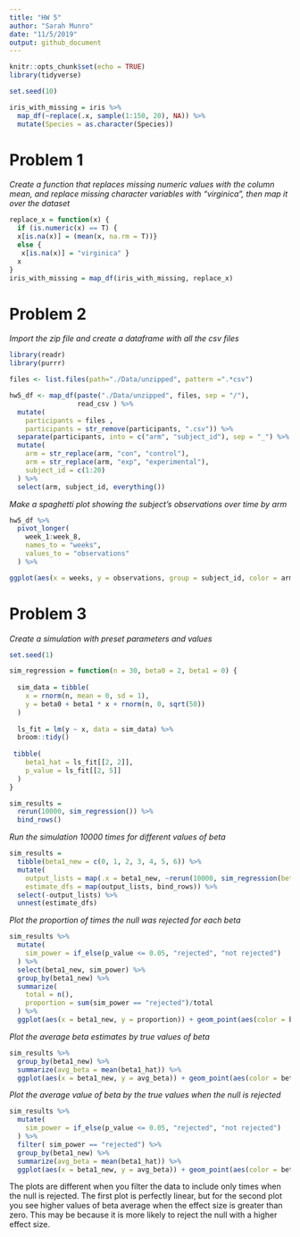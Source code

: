 ```yaml
---
title: "HW 5"
author: "Sarah Munro"
date: "11/5/2019"
output: github_document
---
```


```r
knitr::opts_chunk$set(echo = TRUE)
library(tidyverse)

set.seed(10)

iris_with_missing = iris %>% 
  map_df(~replace(.x, sample(1:150, 20), NA)) %>%
  mutate(Species = as.character(Species))
```

# Problem 1

_Create a function that replaces missing numeric values with the column mean, and replace missing character variables with "virginica", then map it over the dataset_
```r
replace_x = function(x) {
  if (is.numeric(x) == T) {
  x[is.na(x)] = (mean(x, na.rm = T))}
  else {
   x[is.na(x)] = "virginica" }
  x
}
iris_with_missing = map_df(iris_with_missing, replace_x)
```

# Problem 2 
 
_Import the zip file and create a dataframe with all the csv files_
```r
library(readr)
library(purrr)

files <- list.files(path="./Data/unzipped", pattern =".*csv")

hw5_df <- map_df(paste("./Data/unzipped", files, sep = "/"), 
                 read_csv ) %>% 
  mutate(
    participants = files ,
    participants = str_remove(participants, ".csv")) %>%
  separate(participants, into = c("arm", "subject_id"), sep = "_") %>%
  mutate(
    arm = str_replace(arm, "con", "control"),
    arm = str_replace(arm, "exp", "experimental"),
    subject_id = c(1:20)
  ) %>%
  select(arm, subject_id, everything())
```

_Make a spaghetti plot showing the subject's observations over time by arm_ 
```r
hw5_df %>%
  pivot_longer(
    week_1:week_8,
    names_to = "weeks",
    values_to = "observations"
  ) %>%

ggplot(aes(x = weeks, y = observations, group = subject_id, color = arm)) + geom_line()
```

# Problem 3

_Create a simulation with preset parameters and values_
```r
set.seed(1)

sim_regression = function(n = 30, beta0 = 2, beta1 = 0) {
  
  sim_data = tibble(
    x = rnorm(n, mean = 0, sd = 1),
    y = beta0 + beta1 * x + rnorm(n, 0, sqrt(50))
  )
  
  ls_fit = lm(y ~ x, data = sim_data) %>%
  broom::tidy()
  
 tibble(
    beta1_hat = ls_fit[[2, 2]],
    p_value = ls_fit[[2, 5]]
  )
}

sim_results = 
  rerun(10000, sim_regression()) %>% 
  bind_rows()
```

_Run the simulation 10000 times for different values of beta_
```r
sim_results = 
  tibble(beta1_new = c(0, 1, 2, 3, 4, 5, 6)) %>% 
  mutate(
    output_lists = map(.x = beta1_new, ~rerun(10000, sim_regression(beta1 = .x))),
    estimate_dfs = map(output_lists, bind_rows)) %>% 
  select(-output_lists) %>% 
  unnest(estimate_dfs)
```

_Plot the proportion of times the null was rejected for each beta_
```r
sim_results %>%
  mutate(
    sim_power = if_else(p_value <= 0.05, "rejected", "not rejected")
  ) %>%
  select(beta1_new, sim_power) %>%
  group_by(beta1_new) %>%
  summarize(
    total = n(),
    proportion = sum(sim_power == "rejected")/total 
  ) %>%
  ggplot(aes(x = beta1_new, y = proportion)) + geom_point(aes(color = beta1_new)) + labs( title = "Power by Values of Beta", x = "Beta1 Values", y = "Power" )
```

_Plot the average beta estimates by true values of beta_
```r
sim_results %>%
  group_by(beta1_new) %>%
  summarize(avg_beta = mean(beta1_hat)) %>%
  ggplot(aes(x = beta1_new, y = avg_beta)) + geom_point(aes(color = beta1_new)) + labs(x = "True Value of Beta", y = "Average Value of Beta")
```

_Plot the average value of beta by the true values when the null is rejected_
```r
sim_results %>%
  mutate(
    sim_power = if_else(p_value <= 0.05, "rejected", "not rejected")
  ) %>%
  filter( sim_power == "rejected") %>%
  group_by(beta1_new) %>%
  summarize(avg_beta = mean(beta1_hat)) %>%
  ggplot(aes(x = beta1_new, y = avg_beta)) + geom_point(aes(color = beta1_new)) + labs(title = "Average Beta by True Beta For Rejected Null", x = "True Value of Beta", y = "Average Value of Beta")
```
The plots are different when you filter the data to include only times when the null is rejected. The first plot is perfectly linear, but for the second plot you see higher values of beta average when the effect size is greater than zero. This may be because it is more likely to reject the null with a higher effect size. 
